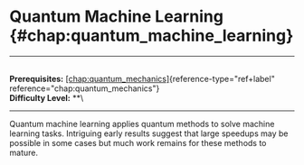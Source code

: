 # Quantum Machine Learning \{#chap:quantum_machine_learning\}

------------------------------------------------------------------------

\
**Prerequisites:**
[\[chap:quantum_mechanics\]](#chap:quantum_mechanics)\{reference-type="ref+label"
reference="chap:quantum_mechanics"\}\
**Difficulty Level:** \*\*\

------------------------------------------------------------------------

Quantum machine learning applies quantum methods to solve machine
learning tasks. Intriguing early results suggest that large speedups may
be possible in some cases but much work remains for these methods to
mature.
